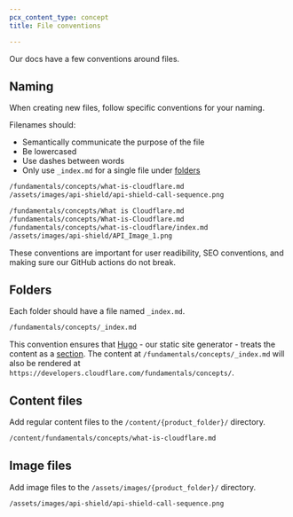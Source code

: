 ```yaml
---
pcx_content_type: concept
title: File conventions

---
```


Our docs have a few conventions around files.

## Naming

When creating new files, follow specific conventions for your naming.

Filenames should:

* Semantically communicate the purpose of the file
* Be lowercased
* Use dashes between words
* Only use `_index.md` for a single file under [folders](#folders)

```txt title="Acceptable file names"
/fundamentals/concepts/what-is-cloudflare.md
/assets/images/api-shield/api-shield-call-sequence.png

```

```txt title="Unacceptable file names"
/fundamentals/concepts/What is Cloudflare.md
/fundamentals/concepts/What-is-Cloudflare.md
/fundamentals/concepts/what-is-cloudflare/index.md
/assets/images/api-shield/API_Image_1.png
```

These conventions are important for user readibility, SEO conventions, and making sure our GitHub actions do not break.

## Folders

Each folder should have a file named `_index.md`.

```txt
/fundamentals/concepts/_index.md
```

This convention ensures that [Hugo](https://gohugo.io/) - our static site generator - treats the content as a [section](https://gohugo.io/content-management/sections/). The content at `/fundamentals/concepts/_index.md` will also be rendered at `https://developers.cloudflare.com/fundamentals/concepts/`.

## Content files

Add regular content files to the `/content/{product_folder}/` directory.

```txt
/content/fundamentals/concepts/what-is-cloudflare.md
```

## Image files

Add image files to the `/assets/images/{product_folder}/` directory.

```txt
/assets/images/api-shield/api-shield-call-sequence.png
```
